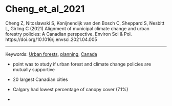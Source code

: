 # Cheng_et_al_2021

Cheng Z, Nitoslawski S, Konijnendijk van den Bosch C, Sheppard S, Nesbitt L, Girling C (2021) Alignment of municipal climate change and urban forestry policies: A Canadian perspective. Environ Sci & Pol. https://doi.org/10.1016/j.envsci.2021.04.005

------------------------------------------------------------------------

Keywords: [Urban forests](../topics/UrbanForests.qmd), [planning](../topics/Planning.qmd), [Canada](../topics/Canada.qmd)

-   point was to study if urban forest and climate change policies are mutually supportive

-   20 largest Canadian cities

-   Calgary had lowest percentage of canopy cover (7.1%)

-   
